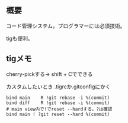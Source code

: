 ## 概要
コード管理システム。プログラマーには必須技術。

tigも便利。

## tigメモ
cherry-pickする→ shift + Cでできる

カスタムしたいとき
.tigrcか.gitconfigにかく
```
bind main    R !git rebase -i %(commit)
bind diff    R !git rebase -i %(commit)
# main view内で!でreset --hardする。?は確認
bind main ! ?git reset --hard %(commit)
```
